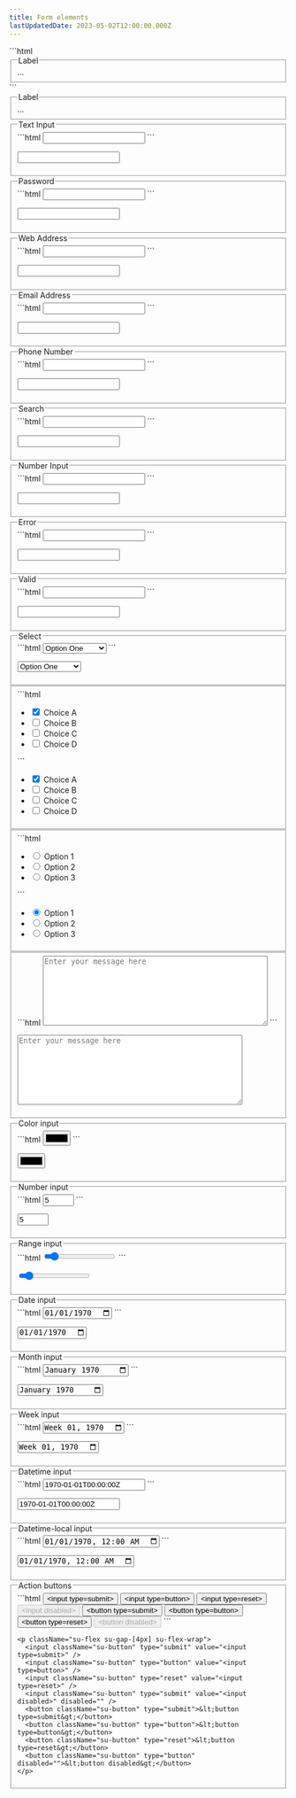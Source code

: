 ```yaml
---
title: Form elements
lastUpdatedDate: 2023-05-02T12:00:00.000Z
---
```

<Section heading="Form Elements">
  <div className="su-mb-30">
    ```html
    <fieldset>
      <legend className="su-legend">Label</legend>
      ...
    </fieldset>
    ```
    <fieldset>
      <legend className="su-legend">Label</legend>
      ...
    </fieldset>
  </div>

  <fieldset className="su-mb-20">
    <legend className="su-legend">Text Input</legend>
    ```html
    <input className="su-input" id="input__text" type="text" />
    ```
    <p>
      <input className="su-input" id="input__text" type="text" />
    </p>
  </fieldset>

  <fieldset className="su-mb-20">
    <legend className="su-legend">Password</legend>
    ```html
    <input className="su-input" id="input__password" type="password" />
    ```
    <p>
      <input className="su-input" id="input__password" type="password" />
    </p>
  </fieldset>

  <fieldset className="su-mb-20">
    <legend className="su-legend">Web Address</legend>
    ```html
    <input className="su-input" id="input__webaddress" type="url" />
    ```
    <p>
      <input className="su-input" id="input__webaddress" type="url" />
    </p>
  </fieldset>

  <fieldset className="su-mb-20">
    <legend className="su-legend">Email Address</legend>
    ```html
    <input className="su-input" id="input__emailaddress" type="email" />
    ```
    <p>
      <input className="su-input" id="input__emailaddress" type="email" />
    </p>
  </fieldset>

  <fieldset className="su-mb-20">
    <legend className="su-legend">Phone Number</legend>
    ```html
    <input className="su-input" id="input__phone" type="tel" />
    ```
    <p>
      <input className="su-input" id="input__phone" type="tel" />
    </p>
  </fieldset>

  <fieldset className="su-mb-20">
    <legend className="su-legend">Search</legend>
    ```html
    <input className="su-input" id="input__search" type="search" />
    ```
    <p>
      <input className="su-input" id="input__search" type="search" />
    </p>
  </fieldset>

  <fieldset className="su-mb-20">
    <legend className="su-legend">Number Input</legend>
    ```html
    <input className="su-input" id="input__text2" type="number" />
    ```
    <p>
      <input className="su-input" id="input__text2" type="number" />
    </p>
  </fieldset>

  <fieldset className="su-mb-20">
    <legend className="su-legend">Error</legend>
    ```html
    <input className="su-input is-error" id="input__text3" type="text" />
    ```
    <p>
      <input className="su-input is-error" id="input__text3" type="text" />
    </p>
  </fieldset>

  <fieldset className="su-mb-20">
    <legend className="su-legend">Valid</legend>
    ```html
    <input className="su-input is-valid" id="input__text4" type="text" />
    ```
    <p>
      <input className="su-input is-valid" id="input__text4" type="text" />
    </p>
  </fieldset>
</Section>

<Section heading="Select menus">
  <fieldset className="su-mb-20">
    <legend className="su-legend">Select</legend>
    ```html
    <select className="su-select" id="select">
      <optgroup label="Option Group">
        <option>Option One</option>
        <option>Option Two</option>
        <option>Option Three</option>
      </optgroup>
    </select>
    ```
    <p>
      <select className="su-select" id="select">
        <optgroup label="Option Group">
          <option>Option One</option>
          <option>Option Two</option>
          <option>Option Three</option>
        </optgroup>
      </select>
    </p>
  </fieldset>
</Section>

<Section heading="Checkboxes">
  <fieldset className="su-mb-20">
    ```html
    <ul>
      <li>
        <input className="su-checkbox" id="checkbox1" name="checkbox" type="checkbox" checked="checked" />
        <label className="su-label" for="checkbox1">Choice A</label>
      </li>
      <li>
        <input className="su-checkbox" id="checkbox2" name="checkbox" type="checkbox" />
        <label className="su-label" for="checkbox2">Choice B</label>
      </li>
      <li>
        <input className="su-checkbox" id="checkbox3" name="checkbox" type="checkbox" />
        <label className="su-label" for="checkbox3">Choice C</label>
      </li>
      <li>
        <input className="su-checkbox" id="checkbox4" name="checkbox" type="checkbox" />
        <label className="su-label" for="checkbox3">Choice D</label>
      </li>
    </ul>
    ```
    <p>
      <ul>
        <li>
          <input className="su-checkbox" id="checkbox1" name="checkbox" type="checkbox" checked="checked" />
          <label className="su-label" for="checkbox1">Choice A</label>
        </li>
        <li>
          <input className="su-checkbox" id="checkbox2" name="checkbox" type="checkbox" />
          <label className="su-label" for="checkbox2">Choice B</label>
        </li>
        <li>
          <input className="su-checkbox" id="checkbox3" name="checkbox" type="checkbox" />
          <label className="su-label" for="checkbox3">Choice C</label>
        </li>
        <li>
          <input className="su-checkbox" id="checkbox4" name="checkbox" type="checkbox" />
          <label className="su-label" for="checkbox3">Choice D</label>
        </li>
      </ul>
    </p>
  </fieldset>
</Section>

<Section heading="Radio buttons">
  <fieldset className="su-mb-20">
    ```html
    <ul>
      <li>
        <input className="su-radio" id="radio1" name="radio" type="radio" checked="checked" />
        <label className="su-label" for="radio1">Option 1</label>
      </li>
      <li>
        <input className="su-radio" id="radio2" name="radio" type="radio" />
        <label className="su-label" for="radio2">Option 2</label>
      </li>
      <li>
        <input className="su-radio" id="radio3" name="radio" type="radio" />
        <label className="su-label" for="radio3">Option 3</label>
      </li>
    </ul>
    ```
    <p>
      <ul>
        <li>
          <input className="su-radio" id="radio1" name="radio" type="radio" checked="checked" />
          <label className="su-label" for="radio1">Option 1</label>
        </li>
        <li>
          <input className="su-radio" id="radio2" name="radio" type="radio" />
          <label className="su-label" for="radio2">Option 2</label>
        </li>
        <li>
          <input className="su-radio" id="radio3" name="radio" type="radio" />
          <label className="su-label" for="radio3">Option 3</label>
        </li>
      </ul>
    </p>
  </fieldset>
</Section>

<Section heading="Textarea">
  <fieldset className="su-mb-20">
    ```html
    <textarea id="textarea" rows="8" cols="48" placeholder="Enter your message here" className="su-textarea"></textarea>
    ```
    <p>
      <textarea id="textarea" rows="8" cols="48" placeholder="Enter your message here" className="su-textarea"></textarea>
    </p>
  </fieldset>
</Section>

<Section heading="HTML5 inputs">
  <fieldset className="su-mb-20">
    <legend className="su-legend">Color input</legend>
    ```html
    <input className="su-input" type="color" id="ic" value="#000000" />
    ```
    <p>
      <input className="su-input" type="color" id="ic" value="#000000" />
    </p>
  </fieldset>

  <fieldset className="su-mb-20">
    <legend className="su-legend">Number input</legend>
    ```html
    <input className="su-input" type="number" id="in" min="0" max="10" value="5" />
    ```
    <p>
      <input className="su-input" type="number" id="in" min="0" max="10" value="5" />
    </p>
  </fieldset>

  <fieldset className="su-mb-20">
    <legend className="su-legend">Range input</legend>
    ```html
    <input className="su-input" type="range" id="ir" value="10" />
    ```
    <p>
      <input className="su-input" type="range" id="ir" value="10" />
    </p>
  </fieldset>

  <fieldset className="su-mb-20">
    <legend className="su-legend">Date input</legend>
    ```html
    <input className="su-input" type="date" id="idd" value="1970-01-01" />
    ```
    <p>
      <input className="su-input" type="date" id="idd" value="1970-01-01" />
    </p>
  </fieldset>

  <fieldset className="su-mb-20">
    <legend className="su-legend">Month input</legend>
    ```html
    <input className="su-input" type="month" id="idm" value="1970-01" />
    ```
    <p>
      <input className="su-input" type="month" id="idm" value="1970-01" />
    </p>
  </fieldset>

  <fieldset className="su-mb-20">
    <legend className="su-legend">Week input</legend>
    ```html
    <input className="su-input" type="week" id="idw" value="1970-W01" />
    ```
    <p>
      <input className="su-input" type="week" id="idw" value="1970-W01" />
    </p>
  </fieldset>

  <fieldset className="su-mb-20">
    <legend className="su-legend">Datetime input</legend>
    ```html
    <input className="su-input" type="datetime" id="idt" value="1970-01-01T00:00:00Z" />
    ```
    <p>
      <input className="su-input" type="datetime" id="idt" value="1970-01-01T00:00:00Z" />
    </p>
  </fieldset>

  <fieldset className="su-mb-20">
    <legend className="su-legend">Datetime-local input</legend>
    ```html
    <input className="su-input" type="datetime-local" id="idtl" value="1970-01-01T00:00" />
    ```
    <p>
      <input className="su-input" type="datetime-local" id="idtl" value="1970-01-01T00:00" />
    </p>
  </fieldset>
</Section>





<Section heading="Textarea">
  <fieldset className="su-mb-20">
    <legend className="su-legend">Action buttons</legend>
    ```html
    <input className="su-button" type="submit" value="<input type=submit>" />
    <input className="su-button" type="button" value="<input type=button>" />
    <input className="su-button" type="reset" value="<input type=reset>" />
    <input className="su-button" type="submit" value="<input disabled>" disabled="" />
    <button className="su-button" type="submit">&lt;button type=submit&gt;</button>
    <button className="su-button" type="button">&lt;button type=button&gt;</button>
    <button className="su-button" type="reset">&lt;button type=reset&gt;</button>
    <button className="su-button" type="button" disabled="">&lt;button disabled&gt;</button>
    ```

    <p className="su-flex su-gap-[4px] su-flex-wrap">
      <input className="su-button" type="submit" value="<input type=submit>" />
      <input className="su-button" type="button" value="<input type=button>" />
      <input className="su-button" type="reset" value="<input type=reset>" />
      <input className="su-button" type="submit" value="<input disabled>" disabled="" />
      <button className="su-button" type="submit">&lt;button type=submit&gt;</button>
      <button className="su-button" type="button">&lt;button type=button&gt;</button>
      <button className="su-button" type="reset">&lt;button type=reset&gt;</button>
      <button className="su-button" type="button" disabled="">&lt;button disabled&gt;</button>
    </p>
  </fieldset>
</Section>
